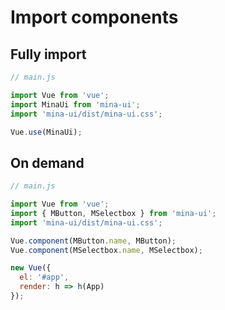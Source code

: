 <Meta title="Docs/02.Import components" />

# Import components

## Fully import

```js
// main.js

import Vue from 'vue';
import MinaUi from 'mina-ui';
import 'mina-ui/dist/mina-ui.css';

Vue.use(MinaUi);
```

## On demand

```js
// main.js

import Vue from 'vue';
import { MButton, MSelectbox } from 'mina-ui';
import 'mina-ui/dist/mina-ui.css';

Vue.component(MButton.name, MButton);
Vue.component(MSelectbox.name, MSelectbox);

new Vue({
  el: '#app',
  render: h => h(App)
});
```
